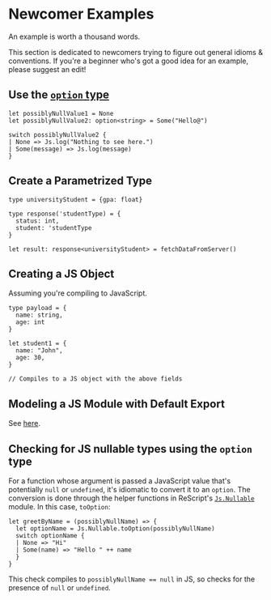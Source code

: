 # Newcomer Examples

An example is worth a thousand words.

This section is dedicated to newcomers trying to figure out general idioms & conventions. If you're a beginner who's got a good idea for an example, please suggest an edit!

## Use the [`option` type](null-undefined-option.md)

```res
let possiblyNullValue1 = None
let possiblyNullValue2: option<string> = Some("Hello@")

switch possiblyNullValue2 {
| None => Js.log("Nothing to see here.")
| Some(message) => Js.log(message)
}
```

## Create a Parametrized Type

```res
type universityStudent = {gpa: float}

type response('studentType) = {
  status: int,
  student: 'studentType
}

let result: response<universityStudent> = fetchDataFromServer()
```

## Creating a JS Object

Assuming you're compiling to JavaScript.

```res
type payload = {
  name: string,
  age: int
}

let student1 = {
  name: "John",
  age: 30,
}

// Compiles to a JS object with the above fields
```

## Modeling a JS Module with Default Export

See [here](/docs/reason-compiler/latest/import-export#import-a-default-value).

## Checking for JS nullable types using the `option` type

For a function whose argument is passed a JavaScript value that's potentially `null` or `undefined`, it's idiomatic to convert it to an `option`. The conversion is done through the helper functions in ReScript's [`Js.Nullable`](/apis/latest/js/nullable#t) module. In this case, `toOption`:

```res
let greetByName = (possiblyNullName) => {
  let optionName = Js.Nullable.toOption(possiblyNullName)
  switch optionName {
  | None => "Hi"
  | Some(name) => "Hello " ++ name
  }
}
```

This check compiles to `possiblyNullName == null` in JS, so checks for the presence of `null` or `undefined`.
